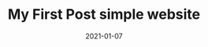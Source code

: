 ---
title: My First Post simple website
slug: my-first-Post
date: 2021-01-07
description: how to use Gatsby 
---